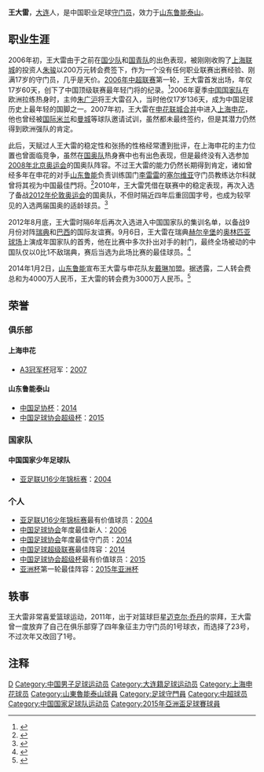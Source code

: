 {{NoteTA|G1=足球}}
{{Infobox football biography
| name = 王大雷
| image = Wang Dalei.jpg
| birth_date  = {{birth date and age|1989|1|10|df=yes}} 
| fullname = 王大雷
| birth_place = {{CHN}}[[辽宁|辽宁]][[大连|大连]]
| height = {{convert|1.87|m|ftin|abbr=on}}
| currentclub = [[山东鲁能泰山|山东鲁能泰山]] 
| clubnumber = 25
| position = [[守门员_(足球)|守门员]] 
| youthyears1 = 2003–2005
| youthclubs1 = [[大连铁路|大连铁路]]
| years1 = 2006 
| clubs1 = [[上海联城|上海联城]] 
| caps1 = 22
| goals1 = 0
| years2 = 2007–2013
| clubs2 = [[上海申花|上海申花]]
| caps2 = 110
| goals2 = 0
| years3 = 2014–
| clubs3 = [[山东鲁能泰山|山东鲁能泰山]]
| caps3 = 230
| goals3 = 0
| nationalyears1 = 2004–2005  
| nationalyears2 = 2006–2011
| nationalyears3 = 2012–
| nationalteam1 = {{fbu|17|CHN|name=中国 U-17}}
| nationalteam2 = {{fbu|23|CHN|name=中国 U-23}}
| nationalteam3 = {{fb|CHN}}
| nationalcaps3 = 26
| nationalgoals3 = 0
| pcupdate = 2021年7月11日
| ntupdate = 2017年12月16日
}}

'''王大雷'''{{BD|1989年|1月10日|||W}}，[[大连|大连]]人，是中国职业足球[[守门员_(足球)|守门员]]，效力于[[山东鲁能泰山|山东鲁能泰山]]。

==职业生涯==
2006年初，王大雷由于之前在[[中国国少队|国少队]]和[[中国国青队|国青队]]的出色表现，被刚刚收购了[[上海联城|上海联城]]的投资人[[朱骏|朱骏]]以200万元转会费签下，作为一个没有任何职业联赛出赛经验、刚满17岁的守门员，几乎是天价。[[2006年中国足球超级联赛|2006年中超联赛]]第一轮，王大雷首发出场，年仅17岁60天，创下了中国顶级联赛最年轻门将的纪录。<ref>{{cite news|url=http://sports.sohu.com/20060311/n242245127.shtml|title=揭幕战卡洛斯全身而退 王大雷横空出世创造历史|publisher=搜狐体育|date=2006-03-11|accessdate=2009-03-03|archive-date=2012-06-15|archive-url=https://web.archive.org/web/20120615001415/http://sports.sohu.com/20060311/n242245127.shtml|dead-url=no}}</ref>2006年夏季[[中国国家足球队|中国国家队]]在欧洲拉练热身时，主帅[[朱广沪|朱广沪]]将王大雷召入，当时他仅17岁136天，成为中国足球历史上最年轻的国脚之一。2007年初，王大雷在[[申花联城合并|申花联城合并]]中进入[[上海申花|上海申花]]，他也曾经被[[国际米兰|国际米兰]]和[[曼城足球俱乐部|曼城]]等球队邀请试训，虽然都未最终签约，但是其潜力仍然得到欧洲强队的肯定。

此后，天赋过人王大雷的稳定性和张扬的性格经常遭到批评，在上海申花的主力位置也曾面临竞争，虽然在[[中国国奥队|国奥队]]热身赛中也有出色表现，但是最终没有入选参加[[2008年北京奥运会|2008年北京奥运会]]的国奥队阵容。不过王大雷的能力仍然长期得到肯定，诸如曾经多年在申花的对手[[山东鲁能|山东鲁能]]负责训练国门[[李雷雷|李雷雷]]的[[塞尔维亚|塞尔维亚]]守门员教练达尔科就曾将其视为中国最佳門将。<ref>{{cite news|url=http://sports.sina.com.cn/j/2008-12-12/10034120409.shtml|title=达尔科：不再续约与李雷雷无关 中国最佳门将是王|publisher=体坛周报|date=2008-12-12|accessdate=2008-12-12|archive-date=2008-12-15|archive-url=https://web.archive.org/web/20081215180853/http://sports.sina.com.cn/j/2008-12-12/10034120409.shtml|dead-url=no}}</ref>2010年，王大雷凭借在联赛中的稳定表现，再次入选了备战[[2012年伦敦奥运会|2012年伦敦奥运会]]的国奥队，不但时隔近四年后重回国字号，也成为较罕见的入选两届国奥的适龄球员。<ref>{{cite news|url=http://www.shenhuafc.com.cn/newsDetail.htm?ff8080812901a3eb012902db80660002|title=新国奥申花五将 保持传统冲击伦敦|publisher=上海申花官方网站|date=2010-06-04|accessdate=2010-06-05|archive-date=2011-04-10|archive-url=https://web.archive.org/web/20110410005502/http://www.shenhuafc.com.cn/newsDetail.htm?ff8080812901a3eb012902db80660002|dead-url=no}}</ref>

2012年8月底，王大雷时隔6年后再次入选进入中国国家队的集训名单，以备战9月份对阵[[瑞典国家足球队|瑞典]]和[[巴西国家足球队|巴西]]的国际友谊赛。9月6日，王大雷在瑞典[[赫尔辛堡|赫尔辛堡]]的[[奥林匹亚球场|奥林匹亚球场]]上演成年国家队的首秀，他在比赛中多次扑出对手的射门，最终全场被动的中国队仅以0比1不敌瑞典，赛后当选为此场比赛的最佳球员。<ref>{{cite news|url=http://sports.sina.com.cn/n/2012-09-07/04526216767.shtml?bsh_bid=129350679|title=王大雷压伊布夺全场MVP 迟到6年的首秀零封了伊布|publisher=新浪体育|date=2012-09-07|accessdate=2012-09-07|archive-date=2016-03-04|archive-url=https://web.archive.org/web/20160304092804/http://sports.sina.com.cn/n/2012-09-07/04526216767.shtml?bsh_bid=129350679|dead-url=no}}</ref>

2014年1月2日，[[山东鲁能|山东鲁能]]宣布王大雷与申花队友[[戴琳|戴琳]]加盟。据透露，二人转会费总和为4000万人民币，王大雷的转会费为3000万人民币。<ref>{{cite news|title=王大雷被刘宇钦点加盟目标冠军 和戴琳总价4000万|url=http://sports.sina.com.cn/j/2014-01-02/09376962668.shtml|accessdate=2014-04-28|newspaper=舜网-济南时报|date=2014-01-02|archive-date=2014-04-29|archive-url=https://web.archive.org/web/20140429044855/http://sports.sina.com.cn/j/2014-01-02/09376962668.shtml|dead-url=no}}</ref>

== 荣誉 ==
=== 俱乐部 ===
==== 上海申花 ====
*[[A3冠军杯|A3冠军杯]]冠军：[[2007年A3冠军杯|2007]]

==== 山东鲁能泰山 ====
*[[中国足协杯|中国足协杯]]：[[2014年中国足协杯|2014]]
*[[中国足球协会超级杯|中国足球协会超级杯]]：[[2015年中国足球协会超级杯|2015]]

===国家队===
==== 中国国家少年足球队 ====
*[[亚足联U16少年锦标赛|亚足联U16少年锦标赛]]：[[2004年亚足联U16少年锦标赛|2004]]

===个人===
*[[亚足联U16少年锦标赛|亚足联U16少年锦标赛]]最有价值球员：[[2004年亚足联U16少年锦标赛|2004]]
*[[中国足球协会|中国足球协会]]年度最佳新人：[[2006年中国足球超级联赛|2006]]
*[[中国足球协会|中国足球协会]]年度最佳守门员：[[2014年中国足球超级联赛|2014]]
*[[中国足球超级联赛|中国足球超级联赛]]最佳阵容：[[2014年中国足球超级联赛|2014]]
*[[中国足球协会超级杯|中国足球协会超级杯]]最有价值球员：[[2015年中国足球协会超级杯|2015]]
*[[亚洲杯|亚洲杯]]第一轮最佳阵容：[[2015年亚洲杯|2015年亚洲杯]]

==轶事==
王大雷非常喜爱篮球运动，2011年，出于对篮球巨星[[迈克尔·乔丹|迈克尔·乔丹]]的崇拜，王大雷曾一度放弃了自己在俱乐部穿了四年象征主力守门员的1号球衣，而选择了23号，不过次年又改回了1号。

==注释==
{{reflist}}

{{2009年上海申花名单}}
{{2010年中超分类名单上海}}
{{2011年中超分类名单上海}}
{{2012年中超分类名单上海}}
{{2013年中超分类名单上海申花}}
{{2014年中超分类名单山东}}
{{2015年中超分类名单山东}}
{{2016年中超分类名单山东}}
{{2017年中超分类名单山东}}
{{2018年中超分类名单山东}}
{{2019年中超分类名单山东}}
{{2020年中超分类名单山东}}
{{中国足球协会年度最佳守门员}}
{{中国足球协会年度最佳新人}}
{{2014年中国足球超级联赛最佳阵容}}
{{2006年亚运会男子足球中国参赛名单}}
{{2010年亞運會男子足球中國參賽名單}}
{{2015年亚洲杯足球赛中国参赛名单}}
{{2019年亚洲杯足球赛中国参赛名单}}

{{DEFAULTSORT:WANG Dalei}}
[[Category:王姓|D]]
[[Category:中国男子足球运动员|Category:中国男子足球运动员]]
[[Category:大连籍足球运动员|Category:大连籍足球运动员]]
[[Category:上海申花球员|Category:上海申花球员]]
[[Category:山東魯能泰山球員|Category:山東魯能泰山球員]]
[[Category:足球守門員|Category:足球守門員]]
[[Category:中超球员|Category:中超球员]]
[[Category:中国国家足球队运动员|Category:中国国家足球队运动员]]
[[Category:2015年亞洲盃足球賽球員|Category:2015年亞洲盃足球賽球員]]